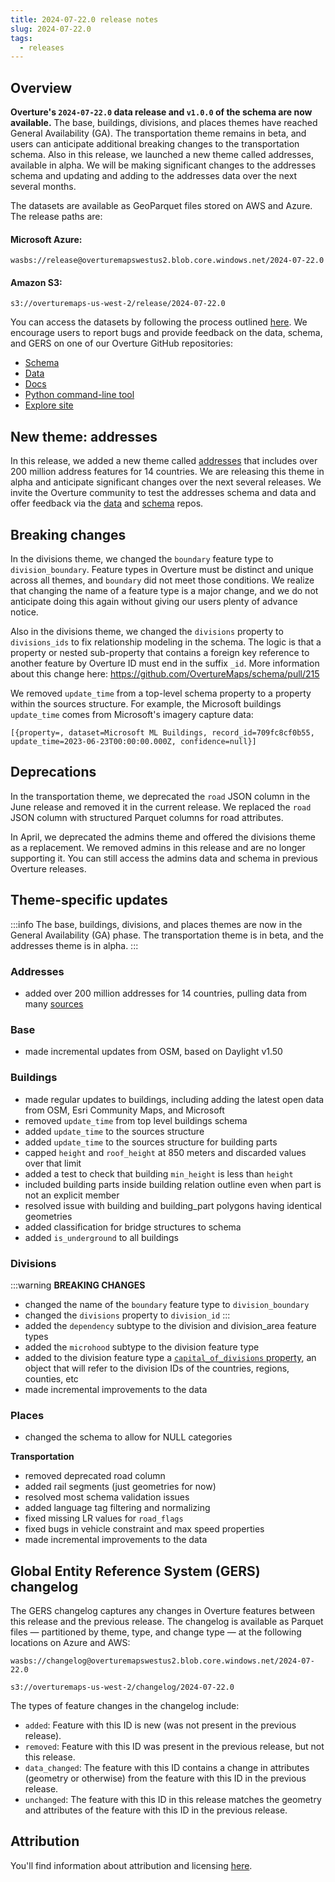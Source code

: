 ```yaml
---
title: 2024-07-22.0 release notes
slug: 2024-07-22.0
tags:
  - releases
---
```


## Overview

**Overture's `2024-07-22.0` data release and `v1.0.0` of the schema are now available.** The base, buildings, divisions, and places themes have reached General Availability (GA). The transportation theme remains in beta, and users can anticipate additional breaking changes to the transportation schema. Also in this release, we launched a new theme called addresses, available in alpha. We will be making significant changes to the addresses schema and updating and adding to the addresses data over the next several months.

The datasets are available as GeoParquet files stored on AWS and Azure. The release paths are:

#### Microsoft Azure:
```
wasbs://release@overturemapswestus2.blob.core.windows.net/2024-07-22.0
```

#### Amazon S3:
```
s3://overturemaps-us-west-2/release/2024-07-22.0
```

<!-- truncate -->

You can access the datasets by following the process outlined [here](https://docs.overturemaps.org/getting-data/). We encourage users to report bugs and provide feedback on the data, schema, and GERS on one of our Overture GitHub repositories:

- [Schema](https://github.com/OvertureMaps/schema)
- [Data](https://github.com/OvertureMaps/data)
- [Docs](https://github.com/OvertureMaps/docs)
- [Python command-line tool](https://github.com/OvertureMaps/overturemaps-py)
- [Explore site](https://github.com/OvertureMaps/io-site)

## New theme: addresses

In this release, we added a new theme called [addresses](/schema/reference/addresses/address) that includes over 200 million address features for 14 countries. We are releasing this theme in alpha and anticipate significant changes over the next several releases. We invite the Overture community to test the addresses schema and data and offer feedback via the [data](https://github.com/OvertureMaps/data/issues) and [schema](https://github.com/OvertureMaps/schema/issues) repos.


## Breaking changes

In the divisions theme, we changed the `boundary` feature type to `division_boundary`. Feature types in Overture must be distinct and unique across all themes, and `boundary` did not meet those conditions. We realize that changing the name of a feature type is a major change, and we do not anticipate doing this again without giving our users plenty of advance notice. 

Also in the divisions theme, we changed the `divisions` property to `divisions_ids` to fix relationship modeling in the schema. The logic is that a property or nested sub-property that contains a foreign key reference to another feature by Overture ID must end in the suffix `_id`. More information about this change here: https://github.com/OvertureMaps/schema/pull/215

We removed `update_time` from a top-level schema property to a property within the sources structure. For example, the Microsoft buildings `update_time` comes from Microsoft's imagery capture data:
```
[{property=, dataset=Microsoft ML Buildings, record_id=709fc8cf0b55, update_time=2023-06-23T00:00:00.000Z, confidence=null}]
```


## Deprecations

In the transportation theme, we deprecated the `road` JSON column in the June release and removed it in the current release. We replaced the `road` JSON column with structured Parquet columns for road attributes.

In April, we deprecated the admins theme and offered the divisions theme as a replacement. We removed admins in this release and are no longer supporting it. You can still access the admins data and schema in previous Overture releases.


## Theme-specific updates

:::info
The base, buildings, divisions, and places themes are now in the General Availability (GA) phase. The transportation theme is in beta, and the addresses theme is in alpha.
:::

### Addresses
- added over 200 million addresses for 14 countries, pulling data from many [sources](https://docs.overturemaps.org/attribution/)


### Base

- made incremental updates from OSM, based on Daylight v1.50

### Buildings

- made regular updates to buildings, including adding the latest open data from OSM, Esri Community Maps, and Microsoft
- removed `update_time` from top level buildings schema
- added `update_time` to the sources structure
- added `update_time` to the sources structure for building parts
- capped `height` and `roof_height` at 850 meters and discarded values over that limit
- added a test to check that building `min_height` is less than `height`
- included building parts inside building relation outline even when part is not an explicit member
- resolved issue with building and building_part polygons having identical geometries
- added classification for bridge structures to schema
- added `is_underground` to all buildings

### Divisions

:::warning
**BREAKING CHANGES** 
- changed the name of the `boundary` feature type to `division_boundary` 
- changed the `divisions` property to `division_id`
:::
- added the `dependency` subtype to the division and division_area feature types
- added the `microhood` subtype to the division feature type
- added to the division feature type a [`capital_of_divisions` property](https://github.com/OvertureMaps/schema/pull/225), an object that will refer to the division IDs of the countries, regions, counties, etc
- made incremental improvements to the data

### Places

- changed the schema to allow for NULL categories

**Transportation**

- removed deprecated road column
- added rail segments (just geometries for now)
- resolved most schema validation issues
- added language tag filtering and normalizing
- fixed missing LR values for `road_flags`
- fixed bugs in vehicle constraint and max speed properties
- made incremental improvements to the data

## Global Entity Reference System (GERS) changelog

The GERS changelog captures any changes in Overture features between this release and the previous release. The changelog is available as Parquet files &mdash; partitioned by theme, type, and change type &mdash; at the following locations on Azure and AWS:

```
wasbs://changelog@overturemapswestus2.blob.core.windows.net/2024-07-22.0
```
```
s3://overturemaps-us-west-2/changelog/2024-07-22.0
```

The types of feature changes in the changelog include:

- `added`: Feature with this ID is new (was not present in the previous release).
- `removed`: Feature with this ID was present in the previous release, but not this release.
- `data_changed`: The feature with this ID contains a change in attributes (geometry or otherwise) from the feature with this ID in the previous release.
- `unchanged`: The feature with this ID in this release matches the geometry and attributes of the feature with this ID in the previous release.



## Attribution

You'll find information about attribution and licensing [here](https://docs.overturemaps.org/attribution/).
